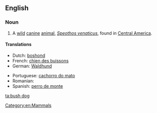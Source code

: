 ==English==
{{wikipedia}}

===Noun===
{{en-noun|sg=[[bush]] [[dog]]}}

# A [[wild]] [[canine]] [[animal]], ''[[Speothos venaticus]]'', found in [[Central America]].

====Translations====
{{trans-top|a wild canine animal}}
* Dutch: [[boshond]] {{m}}
* French: [[chien des buissons]] {{m}}
* German: [[Waldhund]] {{m}}
{{trans-mid}}
* Portuguese: [[cachorro do mato]] {{m}}
* Romanian: {{t|ro|câinele de tufiș|m}}
* Spanish: [[perro de monte]] {{m}}
{{trans-bottom}}

[[Category:en:Mammals]]

[[ta:bush dog]]